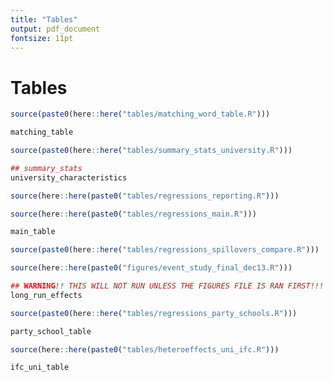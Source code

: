 ```yaml
---
title: "Tables"
output: pdf_document
fontsize: 11pt
---
```


<!-- ```{r setup, include=FALSE} -->
<!-- knitr::opts_chunk$set(echo = F, message = F, warning = F) -->
<!-- knitr::opts_knit$set(root.dir = rprojroot::find_rstudio_root_file()) -->
<!-- library(kableExtra) -->
<!-- ``` -->

\FloatBarrier
# Tables

```r
source(paste0(here::here("tables/matching_word_table.R")))
```

```r
matching_table 
```

\newpage
```r
source(paste0(here::here("tables/summary_stats_university.R")))
```

```r
## summary_stats
university_characteristics
```

\newpage
```r
source(here::here(paste0("tables/regressions_reporting.R")))
```

\begin{landscape}
```r
## reporting_table
reporting_table
```
\end{landscape}

```r
source(here::here(paste0("tables/regressions_main.R")))
```

```r
main_table
```

```r
source(paste0(here::here("tables/regressions_spillovers_compare.R")))
```

\begin{landscape}
```r
## reporting_table
spillover_table
```
\end{landscape}


```r
source(here::here(paste0("figures/event_study_final_dec13.R")))
```

```r
## WARNING!! THIS WILL NOT RUN UNLESS THE FIGURES FILE IS RAN FIRST!!! B/C THIS IS IN EVENT STUDY
long_run_effects
```

```r
source(paste0(here::here("tables/regressions_party_schools.R")))
```

```r
party_school_table
```


```r
source(here::here(paste0("tables/heteroeffects_uni_ifc.R")))
```

```r
ifc_uni_table
```

